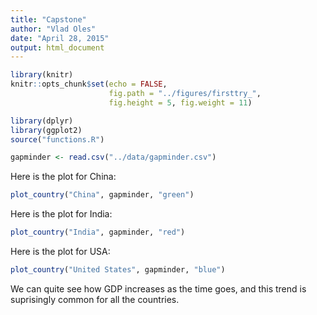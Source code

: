 ```yaml
---
title: "Capstone"
author: "Vlad Oles"
date: "April 28, 2015"
output: html_document
---
```

```r
library(knitr)
knitr::opts_chunk$set(echo = FALSE,
                      fig.path = "../figures/firsttry_",
                      fig.height = 5, fig.weight = 11)
```

```r
library(dplyr)
library(ggplot2)
source("functions.R")
```

```r
gapminder <- read.csv("../data/gapminder.csv")
```

Here is the plot for China:
```r
plot_country("China", gapminder, "green")
```

Here is the plot for India:
```r
plot_country("India", gapminder, "red")
```

Here is the plot for USA:
```r
plot_country("United States", gapminder, "blue")
```

We can quite see how GDP increases as the time goes, and this trend is suprisingly common for all the countries.